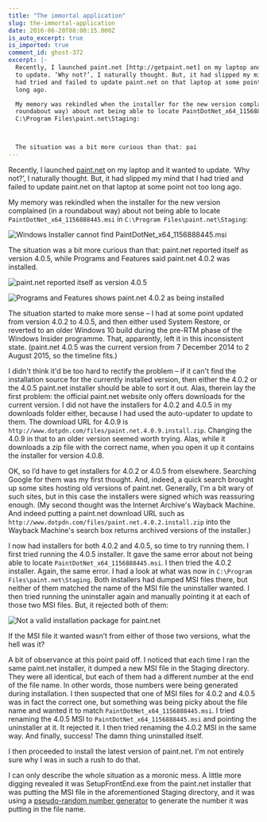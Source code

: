 ```yaml
---
title: "The immortal application"
slug: the-immortal-application
date: 2016-06-20T08:00:15.000Z
is_auto_excerpt: true
is_imported: true
comment_id: ghost-372
excerpt: |-
  Recently, I launched paint.net [http://getpaint.net] on my laptop and it wanted
  to update. ‘Why not?’, I naturally thought. But, it had slipped my mind that I
  had tried and failed to update paint.net on that laptop at some point not too
  long ago.

  My memory was rekindled when the installer for the new version complained (in a
  roundabout way) about not being able to locate PaintDotNet_x64_1156888445.msi in
  C:\Program Files\paint.net\Staging:



  The situation was a bit more curious than that: pai
---
```


Recently, I launched [paint.net](http://getpaint.net) on my laptop and it wanted
to update. ‘Why not?’, I naturally thought. But, it had slipped my mind that I
had tried and failed to update paint.net on that laptop at some point not too
long ago.

My memory was rekindled when the installer for the new version complained (in a
roundabout way) about not being able to locate `PaintDotNet_x64_1156888445.msi`
in `C:\Program Files\paint.net\Staging`:

![Windows Installer cannot find PaintDotNet_x64_1156888445.msi](./msi-not-available.png)

The situation was a bit more curious than that: paint.net reported itself as
version 4.0.5, while Programs and Features said paint.net 4.0.2 was installed.

![paint.net reported itself as version 4.0.5](./about-paint-net.png)

![Programs and Features shows paint.net 4.0.2 as being installed](./programs-and-features.png)

The situation started to make more sense – I had at some point updated from
version 4.0.2 to 4.0.5, and then either used System Restore, or reverted to an
older Windows 10 build during the pre-RTM phase of the Windows Insider
programme. That, apparently, left it in this inconsistent state. (paint.net
4.0.5 was the current version from 7 December 2014 to 2 August 2015, so the
timeline fits.)

I didn't think it'd be too hard to rectify the problem – if it can't find the
installation source for the currently installed version, then either the 4.0.2
or the 4.0.5 paint.net installer should be able to sort it out. Alas, therein
lay the first problem: the official paint.net website only offers downloads for
the current version. I did not have the installers for 4.0.2 and 4.0.5 in my
downloads folder either, because I had used the auto-updater to update to them.
The download URL for 4.0.9 is
`http://www.dotpdn.com/files/paint.net.4.0.9.install.zip`. Changing the 4.0.9 in
that to an older version seemed worth trying. Alas, while it downloads a zip
file with the correct name, when you open it up it contains the installer for
version 4.0.8.

OK, so I’d have to get installers for 4.0.2 or 4.0.5 from elsewhere. Searching
Google for them was my first thought. And, indeed, a quick search brought up
some sites hosting old versions of paint.net. Generally, I'm a bit wary of such
sites, but in this case the installers were signed which was reassuring enough.
(My second thought was the Internet Archive's Wayback Machine. And indeed
putting a paint.net download URL such as
`http://www.dotpdn.com/files/paint.net.4.0.2.install.zip` into the Wayback
Machine's search box returns archived versions of the installer.)

I now had installers for both 4.0.2 and 4.0.5, so time to try running them. I
first tried running the 4.0.5 installer. It gave the same error about not being
able to locate `PaintDotNet_x64_1156888445.msi`. I then tried the 4.0.2
installer. Again, the same error. I had a look at what was now in
`C:\Program Files\paint.net\Staging`. Both installers had dumped MSI files
there, but neither of them matched the name of the MSI file the uninstaller
wanted. I then tried running the uninstaller again and manually pointing it at
each of those two MSI files. But, it rejected both of them:

![Not a valid installation package for paint.net](./wrong-msi-file.png)

If the MSI file it wanted wasn’t from either of those two versions, what the
hell was it?

A bit of observance at this point paid off. I noticed that each time I ran the
same paint.net installer, it dumped a new MSI file in the Staging directory.
They were all identical, but each of them had a different number at the end of
the file name. In other words, those numbers were being generated during
installation. I then suspected that one of MSI files for 4.0.2 and 4.0.5 was in
fact the correct one, but something was being picky about the file name and
wanted it to match `PaintDotNet_x64_1156888445.msi`. I tried renaming the 4.0.5
MSI to `PaintDotNet_x64_1156888445.msi` and pointing the uninstaller at it. It
rejected it. I then tried renaming the 4.0.2 MSI in the same way. And finally,
success! The damn thing uninstalled itself.

I then proceeded to install the latest version of paint.net. I'm not entirely
sure why I was in such a rush to do that.

I can only describe the whole situation as a moronic mess. A little more digging
revealed it was SetupFrontEnd.exe from the paint.net installer that was putting
the MSI file in the aforementioned Staging directory, and it was using a
[pseudo-random number generator](<https://msdn.microsoft.com/en-us/library/system.random.next(v=vs.110).aspx>)
to generate the number it was putting in the file name.
